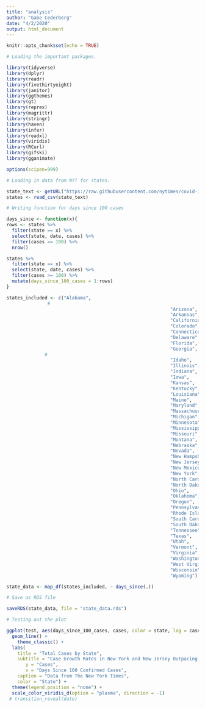 ```yaml
---
title: "analysis"
author: "Gabe Cederberg"
date: "4/2/2020"
output: html_document
---
```


```r
knitr::opts_chunk$set(echo = TRUE)

# Loading the important packages.

library(tidyverse)
library(dplyr)
library(readr)
library(fivethirtyeight)
library(janitor)
library(ggthemes)
library(gt)
library(reprex)
library(magrittr)
library(stringr)
library(haven)
library(infer)
library(readxl)
library(viridis)  
library(RCurl)
library(gifski)
library(gganimate)

options(scipen=999)

```

```r
# Loading in data from NYT for states. 

state_text <- getURL("https://raw.githubusercontent.com/nytimes/covid-19-data/master/us-states.csv")
states <- read_csv(state_text)
```


```r
 
# Writing function for days since 100 cases

days_since <- function(x){
rows <- states %>% 
  filter(state == x) %>% 
  select(state, date, cases) %>% 
  filter(cases >= 100) %>%
  nrow()

states %>% 
  filter(state == x) %>% 
  select(state, date, cases) %>% 
  filter(cases >= 100) %>%
  mutate(days_since_100_cases = 1:rows)
}

states_included <- c("Alabama",
               #                                                          "Alaska",
                                                            "Arizona",
                                                            "Arkansas",
                                                            "California",
                                                            "Colorado",
                                                            "Connecticut",
                                                            "Delaware",
                                                            "Florida",
                                                            "Georgia",
              #                                                           "Hawaii",
                                                            "Idaho",
                                                            "Illinois",
                                                            "Indiana",
                                                            "Iowa",
                                                            "Kansas",
                                                            "Kentucky",
                                                            "Louisiana",
                                                            "Maine",
                                                            "Maryland",
                                                            "Massachusetts",
                                                            "Michigan",
                                                            "Minnesota",
                                                            "Mississippi",
                                                            "Missouri",
                                                            "Montana",
                                                            "Nebraska",
                                                            "Nevada",
                                                            "New Hampshire",
                                                            "New Jersey",
                                                            "New Mexico",
                                                            "New York",
                                                            "North Carolina",
                                                            "North Dakota",
                                                            "Ohio",
                                                            "Oklahoma",
                                                            "Oregon",
                                                            "Pennsylvania",
                                                            "Rhode Island",
                                                            "South Carolina",
                                                            "South Dakota",
                                                            "Tennessee",
                                                            "Texas",
                                                            "Utah",
                                                            "Vermont",
                                                            "Virginia",
                                                            "Washington",
                                                            "West Virginia",
                                                            "Wisconsin",
                                                            "Wyoming")

state_data <- map_df(states_included, ~ days_since(.))
```


```r
# Save as RDS file

saveRDS(state_data, file = "state_data.rds")

```


```r
# Testing out the plot 

ggplot(test, aes(days_since_100_cases, cases, color = state, log = cases)) +
  geom_line() +
    theme_classic() +
  labs(
    title = "Total Cases by State",
    subtitle = "Case Growth Rates in New York and New Jersey Outpacing Other States",
       y = "Cases",
       x = "Days Since 100 Confirmed Cases",
    caption = "Data from The New York Times",
    color = "State") +
  theme(legend.position = "none") + 
  scale_color_viridis_d(option = "plasma", direction = -1) 
 # transition_reveal(date)

```

